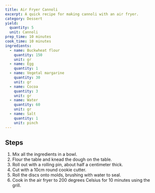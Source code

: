 ```yaml
---
title: Air Fryer Cannoli
excerpt: A quick recipe for making cannoli with an air fryer.
category: Dessert
yield:
  quantity: 5
  unit: Cannoli
prep_time: 10 minutes
cook_time: 10 minutes
ingredients:
  - name: Buckwheat flour
    quantity: 150
    unit: gr
  - name: Egg
    quantity: 1
  - name: Vegetal margarine
    quantity: 30
    unit: gr
  - name: Cocoa
    quantity: 3
    unit: gr
  - name: Water
    quantity: 60
    unit: gr
  - name: Salt
    quantity: 1
    unit: pinch
---
```


<IngredientsComponent ingredients={frontmatter.ingredients} yieldRate={frontmatter.yield}/>

## Steps

1. Mix all the ingredients in a bowl.
2. Flour the table and knead the dough on the table.
3. Roll out with a rolling pin, about half a centimeter thick.
4. Cut with a 10cm round cookie cutter.
5. Roll the discs onto molds, brushing with water to seal.
6. Cook in the air fryer to 200 degrees Celsius for 10 minutes using the grill.
